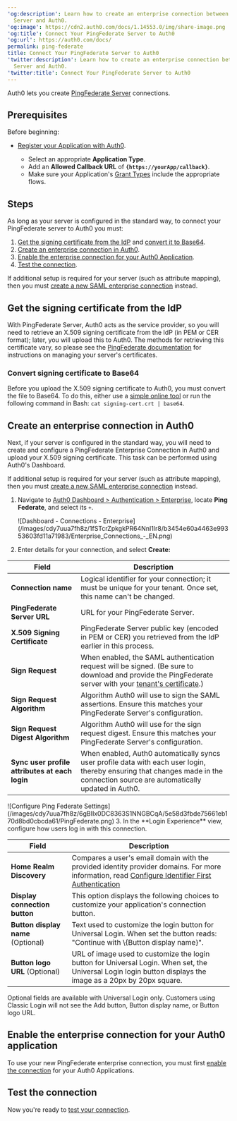 ---
'og:description': Learn how to create an enterprise connection between a PingFederate
  Server and Auth0.
'og:image': https://cdn2.auth0.com/docs/1.14553.0/img/share-image.png
'og:title': Connect Your PingFederate Server to Auth0
'og:url': https://auth0.com/docs/
permalink: ping-federate
title: Connect Your PingFederate Server to Auth0
'twitter:description': Learn how to create an enterprise connection between a PingFederate
  Server and Auth0.
'twitter:title': Connect Your PingFederate Server to Auth0
---
Auth0 lets you create [PingFederate Server](https://documentation.pingidentity.com/pingfederate/pf84/#gettingStartedGuide/concept/gettingStarted.html) connections.

## Prerequisites

Before beginning:

* [Register your Application with Auth0](/docs/get-started/auth0-overview/create-applications).

  + Select an appropriate **Application Type**.
  + Add an **Allowed Callback URL** of **`{https://yourApp/callback}`**.
  + Make sure your Application's [Grant Types](/docs/get-started/applications/update-grant-types) include the appropriate flows.

## Steps

As long as your server is configured in the standard way, to connect your PingFederate server to Auth0 you must:

1. [Get the signing certificate from the IdP](#get-the-signing-certificate-from-the-idp) and [convert it to Base64](#convert-signing-certificate-to-base64).
2. [Create an enterprise connection in Auth0](#create-an-enterprise-connection-in-auth0).
3. [Enable the enterprise connection for your Auth0 Application](#enable-the-enterprise-connection-for-your-auth0-application).
4. [Test the connection](#test-the-connection).

<Warning>

If additional setup is required for your server (such as attribute mapping), then you must [create a new SAML enterprise connection](/docs/authenticate/identity-providers/enterprise-identity-providers/saml) instead.

</Warning>

## Get the signing certificate from the IdP

With PingFederate Server, Auth0 acts as the service provider, so you will need to retrieve an X.509 signing certificate from the <Tooltip tip="Identity Provider (IdP): Service that stores and manages digital identities." cta="View Glossary" href="/docs/glossary?term=IdP">IdP</Tooltip> (in PEM or CER format); later, you will upload this to Auth0. The methods for retrieving this certificate vary, so please see the [PingFederate documentation](https://documentation.pingidentity.com/pingfederate/pf84/index.shtml#concept_digitalSignatureSettings.html) for instructions on managing your server's certificates.

### Convert signing certificate to Base64

Before you upload the X.509 signing certificate to Auth0, you must convert the file to Base64. To do this, either use a [simple online tool](https://www.base64decode.org/) or run the following command in Bash: `cat signing-cert.crt | base64`.

## Create an enterprise connection in Auth0

Next, if your server is configured in the standard way, you will need to create and configure a PingFederate Enterprise Connection in Auth0 and upload your X.509 signing certificate. This task can be performed using Auth0's Dashboard.

<Warning>

If additional setup is required for your server (such as attribute mapping), then you must [create a new SAML enterprise connection](/docs/authenticate/identity-providers/enterprise-identity-providers/saml) instead.

</Warning>

1. Navigate to [Auth0 Dashboard > Authentication > Enterprise](https://manage.auth0.com/#/connections/enterprise), locate **Ping Federate**, and select its `+`.

   <Frame>![Dashboard - Connections - Enterprise](/images/cdy7uua7fh8z/1fSTcrZpkgkPR64NnI1lr8/b3454e60a4463e99353603fd11a71983/Enterprise_Connections_-_EN.png)</Frame>
2. Enter details for your connection, and select **Create:**

<table class="table"><thead>
<tr>
<th>Field</th>
<th>Description</th>
</tr>
</thead>
<tbody>
<tr>
<td><strong>Connection name</strong></td>
<td>Logical identifier for your connection; it must be unique for your tenant. Once set, this name can't be changed.</td>
</tr>
<tr>
<td><strong>PingFederate Server URL</strong></td>
<td>URL for your PingFederate Server.</td>
</tr>
<tr>
<td><strong>X.509 Signing Certificate</strong></td>
<td>PingFederate Server public key (encoded in PEM or CER) you retrieved from the IdP earlier in this process.</td>
</tr>
<tr>
<td><strong>Sign Request</strong></td>
<td>When enabled, the SAML authentication request will be signed. (Be sure to download and provide the PingFederate server with your <a href="https://{yourDomain}/pem">tenant's certificate</a>.)</td>
</tr>
<tr>
<td><strong>Sign Request Algorithm</strong></td>
<td>Algorithm Auth0 will use to sign the SAML assertions. Ensure this matches your PingFederate Server's configuration.</td>
</tr>
<tr>
<td><strong>Sign Request Digest Algorithm</strong></td>
<td>Algorithm Auth0 will use for the sign request digest. Ensure this matches your PingFederate Server's configuration.</td>
</tr>
<tr>
<td><strong>Sync user profile attributes at each login</strong></td>
<td>When enabled, Auth0 automatically syncs user profile data with each user login, thereby ensuring that changes made in the connection source are automatically updated in Auth0.</td>
</tr>
</tbody>
</table>

   <Frame>![Configure Ping Federate Settings](/images/cdy7uua7fh8z/6gBIIx0DC8363S1NNGBCqA/5e58d3fbde75661eb170d8bd0cbcda61/PingFederate.png)</Frame>
3. In the **Login Experience** view, configure how users log in with this connection.

<table class="table"><thead>
<tr>
<th><strong>Field</strong></th>
<th><strong>Description</strong></th>
</tr>
</thead>
<tbody>
<tr>
<td><strong>Home Realm Discovery</strong></td>
<td>Compares a user's email domain with the provided identity provider domains. For more information, read <a href="/docs/authenticate/login/auth0-universal-login/identifier-first">Configure Identifier First Authentication</a></td>
</tr>
<tr>
<td><strong>Display connection button</strong></td>
<td>This option displays the following choices to customize your application's connection button.</td>
</tr>
<tr>
<td><strong>Button display name</strong> (Optional)</td>
<td>Text used to customize the login button for Universal Login. When set the button reads: "Continue with \{Button display name}".</td>
</tr>
<tr>
<td><strong>Button logo URL</strong> (Optional)</td>
<td>URL of image used to customize the login button for Universal Login. When set, the Universal Login login button displays the image as a 20px by 20px square.</td>
</tr>
</tbody>
</table>

   <Callout icon="file-lines" color="#0EA5E9" iconType="regular">

   Optional fields are available with Universal Login only. Customers using Classic Login will not see the Add button, Button display name, or Button logo URL.

   </Callout>

## Enable the enterprise connection for your Auth0 application

To use your new PingFederate enterprise connection, you must first [enable the connection](/docs/authenticate/identity-providers/enterprise-identity-providers/enable-enterprise-connections) for your Auth0 Applications.

## Test the connection

Now you're ready to [test your connection](/docs/authenticate/identity-providers/enterprise-identity-providers/test-enterprise-connections).